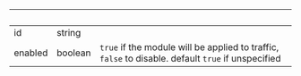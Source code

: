 
| &nbsp;  | &nbsp;  | &nbsp;                                                                                             |
| ------- | ------- | -------------------------------------------------------------------------------------------------- |
| id      | string  |                                                                                                    |
| enabled | boolean | `true` if the module will be applied to traffic, `false` to disable. default `true` if unspecified |

